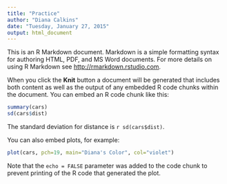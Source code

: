 ```yaml
---
title: "Practice"
author: "Diana Calkins"
date: "Tuesday, January 27, 2015"
output: html_document
---
```


This is an R Markdown document. Markdown is a simple formatting syntax for authoring HTML, PDF, and MS Word documents. For more details on using R Markdown see <http://rmarkdown.rstudio.com>.

When you click the **Knit** button a document will be generated that includes both content as well as the output of any embedded R code chunks within the document. You can embed an R code chunk like this:

```r
summary(cars)
sd(cars$dist)
```

The standard deviation for distance is `r sd(cars$dist)`.

You can also embed plots, for example:

```r
plot(cars, pch=19, main="Diana's Color", col="violet")
```

Note that the `echo = FALSE` parameter was added to the code chunk to prevent printing of the R code that generated the plot.
